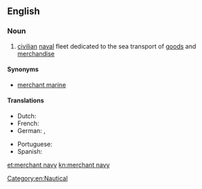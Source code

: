 ==English==

===Noun===
{{en-noun|merchant navies}}

# [[civilian]] [[naval]] fleet dedicated to the sea transport of [[goods]] and [[merchandise]]

====Synonyms====
* [[merchant marine]]

====Translations====
{{trans-top|civilian naval fleet}}
* Dutch: {{t|nl|handelsvloot|f|m}}
* French: {{t+|fr|marine marchande|f}}
* German: {{t+|de|Handelsmarine|f}}, {{t+|de|Handelsflotte|f}}
{{trans-mid}}
* Portuguese: {{t|pt|marinha mercante|f}}
* Spanish: {{t|es|marina mercante|f}}
{{trans-bottom}}

[[Category:en:Nautical]]

[[et:merchant navy]]
[[kn:merchant navy]]